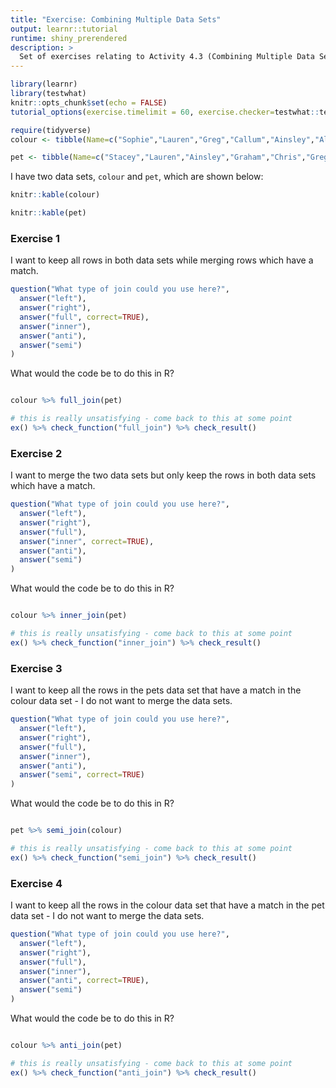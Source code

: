 ```yaml
---
title: "Exercise: Combining Multiple Data Sets"
output: learnr::tutorial
runtime: shiny_prerendered
description: >
  Set of exercises relating to Activity 4.3 (Combining Multiple Data Sets).
---
```


```r
library(learnr)
library(testwhat)
knitr::opts_chunk$set(echo = FALSE)
tutorial_options(exercise.timelimit = 60, exercise.checker=testwhat::testwhat_learnr)

require(tidyverse)
colour <- tibble(Name=c("Sophie","Lauren","Greg","Callum","Ainsley","Alistair"), colour=sample(c("Pink","Blue","Red","Green","Purple","Yellow")))

pet <- tibble(Name=c("Stacey","Lauren","Ainsley","Graham","Chris","Greg"), Pet=c("Dog","Cat","Dog","Fish","Hamster","Cat"))
```

I have two data sets, `colour` and `pet`, which are shown below:

```r

knitr::kable(colour)

knitr::kable(pet)


```


### Exercise 1

I want to keep all rows in both data sets while merging rows which have a match.

```r

question("What type of join could you use here?",
  answer("left"),
  answer("right"),
  answer("full", correct=TRUE),
  answer("inner"),
  answer("anti"),
  answer("semi")
)

```

What would the code be to do this in R?



```r

```


```r

colour %>% full_join(pet)

```

```r

# this is really unsatisfying - come back to this at some point
ex() %>% check_function("full_join") %>% check_result()


```

### Exercise 2

I want to merge the two data sets but only keep the rows in both data sets which have a match.

```r

question("What type of join could you use here?",
  answer("left"),
  answer("right"),
  answer("full"),
  answer("inner", correct=TRUE),
  answer("anti"),
  answer("semi")
)

```

What would the code be to do this in R?

```r

```

```r

colour %>% inner_join(pet)

```

```r

# this is really unsatisfying - come back to this at some point
ex() %>% check_function("inner_join") %>% check_result()


```

### Exercise 3

I want to keep all the rows in the pets data set that have a match in the colour data set - I do not want to merge the data sets.

```r

question("What type of join could you use here?",
  answer("left"),
  answer("right"),
  answer("full"),
  answer("inner"),
  answer("anti"),
  answer("semi", correct=TRUE)
)

```

What would the code be to do this in R?

```r

```

```r

pet %>% semi_join(colour)

```

```r

# this is really unsatisfying - come back to this at some point
ex() %>% check_function("semi_join") %>% check_result()


```

### Exercise 4

I want to keep all the rows in the colour data set that have a match in the pet data set - I do not want to merge the data sets.

```r

question("What type of join could you use here?",
  answer("left"),
  answer("right"),
  answer("full"),
  answer("inner"),
  answer("anti", correct=TRUE),
  answer("semi")
)

```

What would the code be to do this in R?

```r

```


```r

colour %>% anti_join(pet)

```

```r

# this is really unsatisfying - come back to this at some point
ex() %>% check_function("anti_join") %>% check_result()


```
